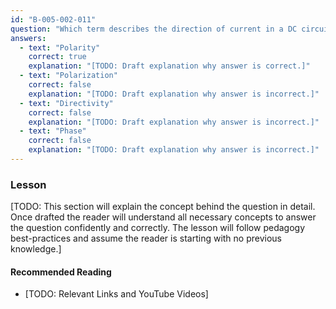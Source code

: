 ```yaml
---
id: "B-005-002-011"
question: "Which term describes the direction of current in a DC circuit?"
answers:
  - text: "Polarity"
    correct: true
    explanation: "[TODO: Draft explanation why answer is correct.]"
  - text: "Polarization"
    correct: false
    explanation: "[TODO: Draft explanation why answer is incorrect.]"
  - text: "Directivity"
    correct: false
    explanation: "[TODO: Draft explanation why answer is incorrect.]"
  - text: "Phase"
    correct: false
    explanation: "[TODO: Draft explanation why answer is incorrect.]"
---
```


### Lesson

[TODO: This section will explain the concept behind the question in detail. Once drafted the reader will understand all necessary concepts to answer the question confidently and correctly. The lesson will follow pedagogy best-practices and assume the reader is starting with no previous knowledge.]

#### Recommended Reading

- [TODO: Relevant Links and YouTube Videos]
